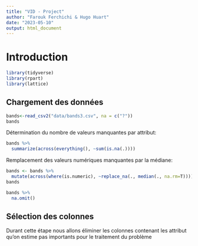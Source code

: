 ```yaml
---
title: "VID - Project"
author: "Farouk Ferchichi & Hugo Huart"
date: "2023-05-10"
output: html_document
---
```


# Introduction

```r
library(tidyverse)
library(rpart)
library(lattice)
```

## Chargement des données

```r
bands<-read_csv2("data/bands3.csv", na = c("?"))
bands
```

Détermination du nombre de valeurs manquantes par attribut:

```r
bands %>%
  summarize(across(everything(), ~sum(is.na(.))))
```

Remplacement des valeurs numériques manquantes par la médiane:

```r
bands <- bands %>%
  mutate(across(where(is.numeric), ~replace_na(., median(., na.rm=T))))
bands
```



```r
bands %>%
  na.omit()
```

## Sélection des colonnes


Durant cette étape nous allons éliminer les colonnes contenant les attribut qu’on estime pas importants pour le traitement du problème







